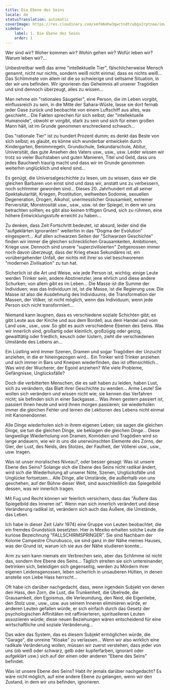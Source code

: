 ```yaml
---
title: Die Ebene des Seins
locale: de
statusTranslation: automatic
coverImage: https://res.cloudinary.com/xmfm6mhw3gwctndtcubgx2rptnae/image/upload/v1740468922/small_cover_tratado_de_psicologia_revolucionaria_a4c0dca4e0.webp
sidebar:
    label: 1. Die Ebene des Seins
    order: 1
---
```

Wer sind wir? Woher kommen wir? Wohin gehen wir? Wofür leben wir? Warum leben wir?...

Unbestreitbar weiß das arme "intellektuelle Tier", fälschlicherweise Mensch genannt, nicht nur nichts, sondern weiß nicht einmal, dass es nichts weiß... Das Schlimmste von allem ist die so schwierige und seltsame Situation, in der wir uns befinden. Wir ignorieren das Geheimnis all unserer Tragödien und sind dennoch überzeugt, alles zu wissen...

Man nehme ein "rationales Säugetier", eine Person, die im Leben vorgibt, einflussreich zu sein, in die Mitte der Sahara-Wüste, lasse sie dort fernab jeder Oase zurück und beobachte von einem Luftschiff aus alles, was geschieht... Die Fakten sprechen für sich selbst; der "intellektuelle Humanoide", obwohl er vorgibt, stark zu sein und sich für einen großen Mann hält, ist im Grunde genommen erschreckend schwach...

Das "rationale Tier" ist zu hundert Prozent dumm; es denkt das Beste von sich selbst; es glaubt, es könne sich wunderbar entwickeln durch Kindergarten, Benimmregeln, Grundschule, Sekundarschule, Abitur, Universität, das gute Ansehen des Vaters usw., usw., usw. Leider wissen wir trotz so vieler Buchstaben und guten Manieren, Titel und Geld, dass uns jedes Bauchweh traurig macht und dass wir im Grunde genommen weiterhin unglücklich und elend sind...

Es genügt, die Universalgeschichte zu lesen, um zu wissen, dass wir die gleichen Barbaren von einst sind und dass wir, anstatt uns zu verbessern, noch schlimmer geworden sind... Dieses 20. Jahrhundert mit all seiner Spektakularität, Kriegen, Prostitution, weltweiten Sodomie, sexuellen Degeneration, Drogen, Alkohol, unermesslicher Grausamkeit, extremer Perversität, Monstrosität usw., usw., usw. ist der Spiegel, in dem wir uns betrachten sollten; es gibt also keinen triftigen Grund, sich zu rühmen, eine höhere Entwicklungsstufe erreicht zu haben...

Zu denken, dass Zeit Fortschritt bedeutet, ist absurd, leider sind die "aufgeklärten Ignoranten" weiterhin in das "Dogma der Evolution" eingesperrt... Auf allen schwarzen Seiten der "Schwarzen Geschichte" finden wir immer die gleichen schrecklichen Grausamkeiten, Ambitionen, Kriege usw. Dennoch sind unsere "superzivilisierten" Zeitgenossen immer noch davon überzeugt, dass der Krieg etwas Sekundäres ist, ein vorübergehender Unfall, der nichts mit ihrer so viel beschworenen "modernen Zivilisation" zu tun hat.

Sicherlich ist die Art und Weise, wie jede Person ist, wichtig; einige Leute werden Trinker sein, andere Abstinenzler, jene ehrlich und diese andere Schurken; von allem gibt es im Leben... Die Masse ist die Summe der Individuen; was das Individuum ist, ist die Masse, ist die Regierung usw. Die Masse ist also die Ausdehnung des Individuums; die Transformation der Massen, der Völker, ist nicht möglich, wenn das Individuum, wenn jede Person sich nicht transformiert...

Niemand kann leugnen, dass es verschiedene soziale Schichten gibt; es gibt Leute aus der Kirche und aus dem Bordell; aus dem Handel und vom Land usw., usw., usw. So gibt es auch verschiedene Ebenen des Seins. Was wir innerlich sind, großartig oder kleinlich, großzügig oder geizig, gewalttätig oder friedlich, keusch oder lüstern, zieht die verschiedenen Umstände des Lebens an...

Ein Lüstling wird immer Szenen, Dramen und sogar Tragödien der Unzucht anziehen, in die er hineingezogen wird... Ein Trinker wird Trinker anziehen und sich immer in Bars und Kneipen wiederfinden, das ist offensichtlich... Was wird der Wucherer, der Egoist anziehen? Wie viele Probleme, Gefängnisse, Unglücksfälle?

Doch die verbitterten Menschen, die es satt haben zu leiden, haben Lust, sich zu verändern, das Blatt ihrer Geschichte zu wenden... Arme Leute! Sie wollen sich verändern und wissen nicht wie; sie kennen das Verfahren nicht; sie befinden sich in einer Sackgasse... Was ihnen gestern passiert ist, passiert ihnen heute und wird ihnen morgen passieren; sie wiederholen immer die gleichen Fehler und lernen die Lektionen des Lebens nicht einmal mit Kanonendonner.

Alle Dinge wiederholen sich in ihrem eigenen Leben; sie sagen die gleichen Dinge, sie tun die gleichen Dinge, sie beklagen die gleichen Dinge... Diese langweilige Wiederholung von Dramen, Komödien und Tragödien wird so lange andauern, wie wir in uns die unerwünschten Elemente des Zorns, der Gier, der Lust, des Neids, des Stolzes, der Faulheit, der Völlerei usw., usw., usw. tragen.

Was ist unser moralisches Niveau?, oder besser gesagt: Was ist unsere Ebene des Seins? Solange sich die Ebene des Seins nicht radikal ändert, wird sich die Wiederholung all unserer Nöte, Szenen, Unglücksfälle und Unglücke fortsetzen... Alle Dinge, alle Umstände, die außerhalb von uns geschehen, auf der Bühne dieser Welt, sind ausschließlich das Spiegelbild dessen, was wir innerlich tragen.

Mit Fug und Recht können wir feierlich versichern, dass das "Äußere das Spiegelbild des Inneren ist". Wenn man sich innerlich verändert und diese Veränderung radikal ist, verändern sich auch das Äußere, die Umstände, das Leben.

Ich habe in dieser Zeit (Jahr 1974) eine Gruppe von Leuten beobachtet, die ein fremdes Grundstück besetzten. Hier in Mexiko erhalten solche Leute die kuriose Bezeichnung "FALLSCHIRMSPRINGER". Sie sind Nachbarn der Kolonie Campestre Churubusco, sie sind ganz in der Nähe meines Hauses, was der Grund ist, warum ich sie aus der Nähe studieren konnte...

Arm zu sein kann niemals ein Verbrechen sein, aber das Schlimme ist nicht das, sondern ihre Ebene des Seins... Täglich streiten sie sich untereinander, betrinken sich, beleidigen sich gegenseitig, werden zu Mördern ihrer eigenen Leidensgenossen, leben sicherlich in unsauberen Hütten, in denen anstelle von Liebe Hass herrscht...

Oft habe ich darüber nachgedacht, dass, wenn irgendein Subjekt von denen den Hass, den Zorn, die Lust, die Trunkenheit, die Übelrede, die Grausamkeit, den Egoismus, die Verleumdung, den Neid, die Eigenliebe, den Stolz usw., usw., usw. aus seinem Inneren eliminieren würde, er anderen Leuten gefallen würde, er sich einfach durch das Gesetz der psychologischen Affinitäten mit raffinierteren, spirituelleren Leuten assoziieren würde; diese neuen Beziehungen wären entscheidend für eine wirtschaftliche und soziale Veränderung...

Das wäre das System, das es diesem Subjekt ermöglichen würde, die "Garage", die unreine "Kloake" zu verlassen... Wenn wir also wirklich eine radikale Veränderung wollen, müssen wir zuerst verstehen, dass jeder von uns (ob weiß oder schwarz, gelb oder kupferfarben, ignorant oder aufgeklärt usw.) sich auf der einen oder anderen "Ebene des Seins" befindet.

Was ist unsere Ebene des Seins? Habt ihr jemals darüber nachgedacht? Es wäre nicht möglich, auf eine andere Ebene zu gelangen, wenn wir den Zustand, in dem wir uns befinden, ignorieren.

